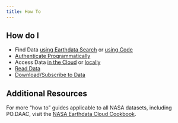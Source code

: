 ```yaml
---
title: How To
---
```


## How do I
- Find Data [using Earthdata Search](../external/earthdata_search.md) or [using Code](../external/find_data_programmatically.qmd)
- [Authenticate Programmatically](../external/NASA_Earthdata_Authentication.ipynb)
- Access Data [in the Cloud](../external/if-im-in-the-cloud.qmd) or [locally](../external/if-im-local.qmd)
- [Read Data](../external/read_data.qmd)
- [Download/Subscribe to Data](DataSubscriberDownloader.qmd)

## Additional Resources
For more "how to" guides applicable to all NASA datasets, including PO.DAAC, visit the [NASA Earthdata Cloud Cookbook](https://nasa-openscapes.github.io/earthdata-cloud-cookbook/). 
